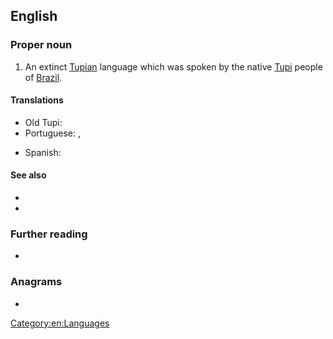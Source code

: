 ==English==

===Proper noun===
{{en-proper noun|head=[[old|Old]] [[Tupi]]}}

# An extinct [[Tupian]] language which was spoken by the native [[Tupi]] people of [[Brazil]].
#: {{syn|en|Classical Tupi|Lingoa Geral}}

====Translations====
{{trans-top|extinct language of Brazil}}
* Old Tupi: {{t|tpw|abanhe'enga}}
* Portuguese: {{t+|pt|tupi antigo|m}}, {{t+|pt|tupi|m}}
{{trans-mid}}
* Spanish: {{t|es|tupí antiguo|m}}
{{trans-bottom}}

====See also====
* {{langcat|tpw}}
* {{pedialite|Old Tupi language}}

===Further reading===
* {{ISO 639||tpw}}

===Anagrams===
* {{anagrams|en|a=diloptu|plutoid}}

[[Category:en:Languages]]